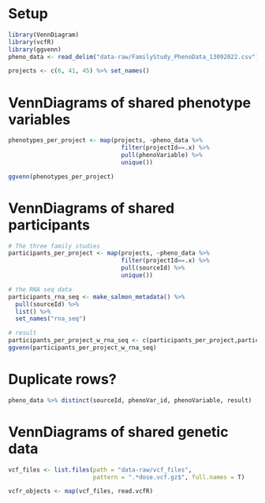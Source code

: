 # Setup
```r
library(VennDiagram)
library(vcfR)
library(ggvenn)
pheno_data <- read_delim("data-raw/FamilyStudy_PhenoData_13092022.csv")

projects <- c(6, 41, 45) %>% set_names()
```

# VennDiagrams of shared phenotype variables
```r
phenotypes_per_project <- map(projects, ~pheno_data %>% 
                                filter(projectId==.x) %>% 
                                pull(phenoVariable) %>% 
                                unique())

ggvenn(phenotypes_per_project)
```
# VennDiagrams of shared participants
```r
# The three family studies
participants_per_project <- map(projects, ~pheno_data %>% 
                                filter(projectId==.x) %>% 
                                pull(sourceId) %>% 
                                unique())

# the RNA seq data
participants_rna_seq <- make_salmon_metadata() %>% 
  pull(sourceId) %>% 
  list() %>% 
  set_names("rna_seq")

# result
participants_per_project_w_rna_seq <- c(participants_per_project,participants_rna_seq)
ggvenn(participants_per_project_w_rna_seq)
```
# Duplicate rows? 
```r
pheno_data %>% distinct(sourceId, phenoVar_id, phenoVariable, result)
```

# VennDiagrams of shared genetic data
```r
vcf_files <- list.files(path = "data-raw/vcf_files", 
                        pattern = ".*dose.vcf.gz$", full.names = T)

vcfr_objects <- map(vcf_files, read.vcfR)
```

